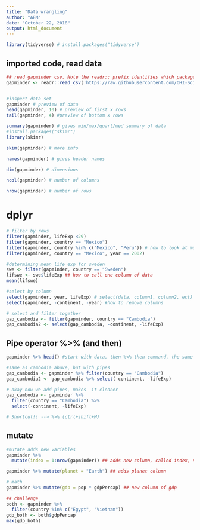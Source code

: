 ```yaml
---
title: "Data wrangling"
author: "AEM"
date: "October 22, 2018"
output: html_document
---
```


```r
library(tidyverse) # install.packages("tidyverse")
```

## imported code, read data
```r
## read gapminder csv. Note the readr:: prefix identifies which package it's in
gapminder <- readr::read_csv('https://raw.githubusercontent.com/OHI-Science/data-science-training/master/data/gapminder.csv')


#inspect data set
gapminder # preview of data
head(gapminder, 10) # preview of first x rows
tail(gapminder, 4) #preview of bottom x rows

summary(gapminder) # gives min/max/quart/med summary of data
#install.packages("skimr")
library(skimr)

skim(gapminder) # more info

names(gapminder) # gives header names

dim(gapminder) # dimensions

ncol(gapminder) # number of columns

nrow(gapminder) # number of rows

```

# dplyr
```r
# filter by rows
filter(gapminder, lifeExp <29)
filter(gapminder, country == "Mexico")
filter(gapminder, country %in% c("Mexico", "Peru")) # how to look at multiple countries
filter(gapminder, country == "Mexico", year == 2002)

#determining mean life exp for sweden
swe <- filter(gapminder, country == "Sweden")
lifswe <- swe$lifeExp ## how to call one column of data
mean(lifswe)

#select by column
select(gapminder, year, lifeExp) # select(data, column1, column2, ect)
select(gapminder, -continent, -year) #how to remove columns

# select and filter together
gap_cambodia <- filter(gapminder, country == "Cambodia")
gap_cambodia2 <- select(gap_cambodia, -continent, -lifeExp)


```

## Pipe operator %>% (and then)
```r
gapminder %>% head() #start with data, then %<% then command, the same as head(gapminder)

#same as cambodia above, but with pipes
gap_cambodia <- gapminder %>% filter(country == "Cambodia")
gap_cambodia2 <- gap_cambodia %>% select(-continent, -lifeExp)

# okay now we add pipes, makes  it cleaner
gap_cambodia <- gapminder %>% 
  filter(country == "Cambodia") %>% 
  select(-continent, -lifeExp)

# Shortcut!! --> %>% (ctrl+shift+M)


```

## mutate
```r
#mutate adds new variables
gapminder %>% 
  mutate(index = 1:nrow(gapminder)) ## adds new column, called index, numbered 1 to n 

gapminder %>% mutate(planet = "Earth") ## adds planet column

# math
gapminder %>% mutate(gdp = pop * gdpPercap) ## new column of gdp

## challenge
both <- gapminder %>% 
  filter(country %in% c("Egypt", "Vietnam")) 
gdp_both <- both$gdpPercap
max(gdp_both)


```


